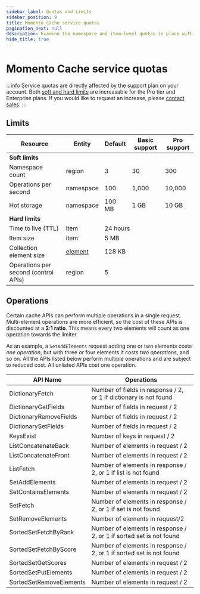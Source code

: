 ```yaml
---
sidebar_label: Quotas and Limits
sidebar_position: 9
title: Momento Cache service quotas
pagination_next: null
description: Examine the namespace and item-level quotas in place with Momento Cache and discover the default and tunable values for your workload based on your support plan.
hide_title: true
---
```


# Momento Cache service quotas

:::info
Service quotas are directly affected by the support plan on your account. Both <ins>soft and hard limits</ins> are increasable for the Pro tier and Enterprise plans. If you would like to request an increase, please [contact sales](https://www.gomomento.com/contact-us).
:::

## Limits

<table className="customTable">
  <thead>
    <tr>
      <th>Resource</th>
      <th>Entity</th>
      <th>Default</th>
      <th>Basic support</th>
      <th>Pro support</th>
    </tr>
  </thead>
  <tbody>
    <tr className="highlightRow">
      <td colspan="5"><strong>Soft limits</strong></td>
    </tr>
    <tr>
      <td>Namespace count</td>
      <td>region</td>
      <td>3</td>
      <td>30</td>
      <td>300</td>
    </tr>
    <tr>
      <td>Operations per second</td>
      <td>namespace</td>
      <td>100</td>
      <td>1,000</td>
      <td>10,000</td>
    </tr>
    <tr>
      <td>Hot storage</td>
      <td>namespace</td>
      <td>100 MB</td>
      <td>1 GB</td>
      <td>10 GB</td>
    </tr>
    <tr className="highlightRow">
      <td colspan="5"><strong>Hard limits</strong></td>
    </tr>
    <tr>
      <td>Time to live (TTL)</td>
      <td>item</td>
      <td colspan="3">24 hours</td>
    </tr>
    <tr>
      <td>Item size</td>
      <td>item</td>
      <td colspan="3">5 MB</td>
    </tr>
    <tr>
      <td>Collection element size</td>
      <td><a href="../cache/develop/basics/datatypes#collection-data-types-cdts" target="_blank">element</a></td>
      <td colspan="3">128 KB</td>
    </tr>
    <tr>
      <td>Operations per second (control APIs)</td>
      <td>region</td>
      <td colspan="3">5</td>
    </tr>
  </tbody>
</table>

## Operations

Certain cache APIs can perform multiple operations in a single request. Multi-element operations are more efficient, so the cost of these APIs is discounted at a **2:1 ratio**. This means every two elements will count as one operation towards the limiter.

As an example, a `SetAddElements` request adding one or two elements costs *one operation*, but with three or four elements it costs *two operations*, and so on. All the APIs listed below perform multiple operations and are subject to reduced cost. All unlisted APIs cost one operation.

<table class="customTable">
  <thead>
    <tr>
      <th>API Name</th>
      <th>Operations</th>
    </tr>
  </thead>
  <tbody>
    <tr><td>DictionaryFetch</td><td>Number of fields in response / 2, or 1 if dictionary is not found</td></tr>
    <tr><td>DictionaryGetFields</td><td>Number of fields in request / 2</td></tr>
    <tr><td>DictionaryRemoveFields</td><td>Number of fields in request / 2</td></tr>
    <tr><td>DictionarySetFields</td><td>Number of fields in request / 2</td></tr>
    <tr><td>KeysExist</td><td>Number of keys in request / 2</td></tr>
    <tr><td>ListConcatenateBack</td><td>Number of elements in request / 2</td></tr>
    <tr><td>ListConcatenateFront</td><td>Number of elements in request / 2</td></tr>
    <tr><td>ListFetch</td><td>Number of elements in response / 2, or 1 if list is not found</td></tr>
    <tr><td>SetAddElements</td><td>Number of elements in request / 2</td></tr>
    <tr><td>SetContainsElements</td><td>Number of elements in request / 2</td></tr>
    <tr><td>SetFetch</td><td>Number of elements in response / 2, or 1 if set is not found</td></tr>
    <tr><td>SetRemoveElements</td><td>Number of elements in request/2</td></tr>
    <tr><td>SortedSetFetchByRank</td><td>Number of elements in response / 2, or 1 if sorted set is not found</td></tr>
    <tr><td>SortedSetFetchByScore</td><td>Number of elements in response / 2, or 1 if sorted set is not found</td></tr>
    <tr><td>SortedSetGetScores</td><td>Number of elements in request / 2</td></tr>
    <tr><td>SortedSetPutElements</td><td>Number of elements in request / 2</td></tr>
    <tr><td>SortedSetRemoveElements</td><td>Number of elements in request / 2</td></tr>
  </tbody>
</table>


